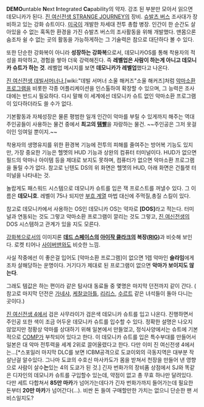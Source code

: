 '''DEMO'''untable '''N'''ext '''I'''ntegrated '''Ca'''pability의 약자.
강조 된 부분만 모아서 읽으면 데모니카가 된다. [[진 여신전생 STRANGE JOURNEY]]의 장비. [[슈발츠 버스]] 조사대가 장비하고 있는 강화 슈트이다. [[미국]]이 개발한 차세대 전투 총합 병장. 인간이 한 순간도 살아있을 수 없는 혹독한 환경을 가진 슈발츠 버스의 조사활동을 위해 개발했다. 맨몸으론 숨조차 쉴 수 없는 곳의 활동을 가능하게하는 그 기술력은 참으로 대단하다 볼 수 있다.

또한 단순한 강화복이 아니라 '''성장하는 강화복'''으로서, 데모니카OS를 통해 착용자의 적성을 파악하고, 경험을 쌓아 더욱 강력해진다. 즉 '''레벨업은 사람이 하는게 아니고 데모니카 슈트가 하는 것'''. 레벨업 메시지를 보면 '''데모니카가 레벨업'''했다고 나온다.

[[진 여신전생 데빌서머너]]나,[wiki:"데빌 서머너 소울 해커즈"소울 해커즈]처럼 [[악마소환 프로그램]]을 비롯한 각종 어플리케이션을 인스톨하여 확장할 수 있으며, 그 능력은 조사대에는 반드시 필요하다. 다시 말해 이 세계에선 데모니카 슈트 없인 악마소환 프로그램이 있다하더라도 쓸 수가 없다.

기본활동과 자체성장은 물론 평범한 일개 인간이 악마를 부릴 수 있게까지 해주는 역대 주인공들이 사용하는 물건 중에서 '''최고의 [[템빨]]'''을 자랑하는 물건. ~~주인공은 그저 옷걸이인 잉여일 뿐이지.~~

착용자의 생명유지를 위한 환경복 기능에 전투의 피해를 줄여주는 방어복 기능도 있지만, 가장 중요한 기능은 헬멧의 HUD 기능과 상완의 컴퓨터 터미널이다. HUD가 없으면 필드의 악마나 아이템 등을 제대로 보지도 못하며, 컴퓨터가 없으면 악마소환 프로그램을 돌릴 수가 없다. 참고로 닌텐도 DS의 위 화면은 헬멧의 HUD, 아래 화면은 건틀렛 터미널을 나타내는 것.

놀랍게도 패스워드 시스템으로 데모니카 슈트를 입은 잭 프로스트를 꺼낼수 있다. 그 이름은 '''데모니호'''. 레벨이 75나 되지만 [[부흐 계열]] 마법 대신에 주먹질,총질 스킬이 있다.

참고로 데모니카에서 사용하는 OS인 데모니카 OS는 약자로 '''[DOS]'''라고 적는다. 터미널과 연동되는 것도 그렇고 악마소환 프로그램이 깔리는 것도 그렇고, [[진 여신전생]]의 DOS 시스템하고 관계가 있을 지도 모른다.

[[강화복]]으로서의 이미지론 '''[[데드 스페이스]]의 [[아이작 클라크]]의 복장([[RIG]])'''과 비슷해 보인다. 로켓 티어나 [[사이버맨]]와도 비슷한 느낌.

사실 작중에선 이 좋은걸 입어도 [악마소환 프로그램]이 없으면 1렙 악마인 '''슬라임'''에게조차 살해당하는 운명이다. 거기다가 제대로 된 프로그램이 없으면 '''악마가 보이지도 않는다'''.

그래도 템값은 하는 편이라 같은 탐사대 동료들 중 몇명은 마지막 던전까지 같이 간다. ( 참고로 마지막 던전은 [[가네샤]], [[케찰코아틀]], [[리리스]], [[수르트]] 같은 녀석들이 돌아 다니는 곳이다.) 

[[진 여신전생 4]]에서 검은 사무라이가 검은색 데모니카 슈트를 입고 나온다. 진행하면서 주인공 또한 색이 조금 어두운 데모니카 슈트를 입수할 수 있다. 정확한 설명은 나오지 않았지만 정황상 악마를 상대하기 위해 일본에서 만들었고, 정식사양에서는 슈트에 기본적으로 [[COMP]]가 부착되어 있다고 한다. 이 데모니카 슈트를 입은 특수부대를 만들어서 일본은 대 악마 전투력을 세계 2위로 끌어올렸다고 한다. 다만 이미 진 여신전생 4에서는...[*스포일러 마지막 DLC를 보면 ICBM공격으로 도쿄이외의 극동지역은 대부분 작살난걸 알수있다. 그나마 도쿄의 수호신 마사카도가 몸을 받쳐서 천장을 만들어 낸 영향으로 사람이 살수'''는'''있는 4의 도쿄가 된 것.]
긴자 번화가의 장비품 상점에서 SJ와 똑같은 디자인의 데모니카 슈트를 구입할수 있는데, 약점이 없고 총 무효 하나만 달려있다. 다만 세트 다합쳐서 '''85만 마카'''가 넘어가는데다가 긴자 번화가까지 들어가는데 필요한 돈부터 '''20만 마카'''가 넘어간다(...). 비싼 돈 들여 구매할만한 가치는 없으니 단순한 팬 서비스일지도?
